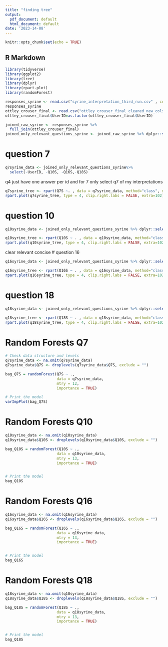 ```yaml
---
title: "finding tree"
output:
  pdf_document: default
  html_document: default
date: '2023-14-08'
---
```


```r
knitr::opts_chunk$set(echo = TRUE)
```

## R Markdown

```r
library(tidyverse)
library(ggplot2)
library(tree)
library(dplyr)
library(rpart.plot)
library(randomForest)

```

```r
responses_syrine <- read.csv("syrine_interpretation_third_run.csv" , colClasses=c(rep('factor', 9)))
responses_syrine
ottley_crouser_final <- read.csv("ottley_crouser_final_cleaned_new_cols.csv")
ottley_crouser_final$UserID=as.factor(ottley_crouser_final$UserID)

joined_raw_syrine <- responses_syrine %>% 
  full_join(ottley_crouser_final)
joined_only_relevant_questions_syrine <- joined_raw_syrine %>% dplyr::select(-c(Q6, Q7,Q8, Q9,Q10, Q16, Q18, Q19, Q20))


```
# question 7
```r
q7syrine_data <- joined_only_relevant_questions_syrine%>%
  select(-UserID, -Q10S, -Q16S,-Q18S)
```

q4 just have one answer per id and for 7 only select q7 of my interpretations



```r

q7syrine_tree <- rpart(Q7S ~. , data = q7syrine_data, method="class", minsplit=8)
rpart.plot(q7syrine_tree, type = 4, clip.right.labs = FALSE, extra=102)

```
# question 10
```r
q10syrine_data <- joined_only_relevant_questions_syrine %>% dplyr::select(-c(1,2,4,5)) 
```

```r
q10syrine_tree <- rpart(Q10S ~ . , data = q10syrine_data, method="class",minsplit=8)
rpart.plot(q10syrine_tree, type = 4, clip.right.labs = FALSE, extra=102)

```
clear relevant concise
# question 16
```r
q16syrine_data <- joined_only_relevant_questions_syrine %>% dplyr::select(-c(1,2,3,5)) 
```

```r
q16syrine_tree <- rpart(Q16S ~ . , data = q16syrine_data, method="class",minsplit=8)
rpart.plot(q16syrine_tree, type = 4, clip.right.labs = FALSE, extra=102)

```
# question 18
```r
q18syrine_data <- joined_only_relevant_questions_syrine %>% dplyr::select(-c(1,2,3,4)) 
```

```r
q18syrine_tree <- rpart(Q18S ~ . , data = q18syrine_data, method="class", minsplit=8)
rpart.plot(q18syrine_tree, type = 4, clip.right.labs = FALSE, extra=102)

```
# Random Forests Q7
```r
# Check data structure and levels
q7syrine_data <- na.omit(q7syrine_data)
q7syrine_data$Q7S <- droplevels(q7syrine_data$Q7S, exclude = "")

bag_Q7S = randomForest(Q7S ~ ., 
                       data = q7syrine_data, 
                       mtry = 12, 
                       importance = TRUE)
```

```r

# Print the model
varImpPlot(bag_Q7S)

```

# Random Forests Q10
```r

q10syrine_data <- na.omit(q10syrine_data)
q10syrine_data$Q10S <- droplevels(q10syrine_data$Q10S, exclude = "")

bag_Q10S = randomForest(Q10S ~ ., 
                       data = q10syrine_data, 
                       mtry = 13, 
                       importance = TRUE)


# Print the model
bag_Q10S

```
# Random Forests Q16
```r

q16syrine_data <- na.omit(q16syrine_data)
q16syrine_data$Q16S <- droplevels(q16syrine_data$Q16S, exclude = "")

bag_Q16S = randomForest(Q16S ~ ., 
                       data = q16syrine_data, 
                       mtry = 13, 
                       importance = TRUE)


# Print the model
bag_Q16S

```

# Random Forests Q18
```r
q18syrine_data <- na.omit(q18syrine_data)
q18syrine_data$Q18S <- droplevels(q18syrine_data$Q18S, exclude = "")

bag_Q18S = randomForest(Q18S ~ ., 
                       data = q18syrine_data, 
                       mtry = 13, 
                       importance = TRUE)


# Print the model
bag_Q18S

```